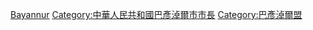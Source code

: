 [[Category:中華人民共和國盟長|Bayannur]]
[[Category:中華人民共和國巴彥淖爾市市長|Category:中華人民共和國巴彥淖爾市市長]]
[[Category:巴彥淖爾盟|Category:巴彥淖爾盟]]